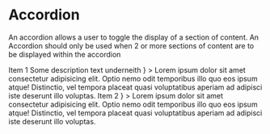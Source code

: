 
<Meta title="3. Components|Accordion" component={Accordion} />

# Accordion

An accordion allows a user to toggle the display of a section of content. An Accordion should only be used when 2 or more sections of content are to be displayed within the accordion

<Preview>
    <Story name="Default">
        <ThemeProvider>
            <Accordion>
                <AccordionItem
                    header={
                        <React.Fragment>
                            <Typography mt={0} mb={0} as="h2">
                                Item 1
                            </Typography>
                            <Typography as="p" mt={0} mb={0}>
                                Some description text underneith
                            </Typography>
                        </React.Fragment>
                    }
                >
                    <Typography as="p" mt={0} mb={0}>
                        Lorem ipsum dolor sit amet consectetur adipisicing elit.
                        Optio nemo odit temporibus illo quo eos ipsum atque!
                        Distinctio, vel tempora placeat quasi voluptatibus
                        aperiam ad adipisci iste deserunt illo voluptas.
                    </Typography>
                </AccordionItem>
                <AccordionItem
                    header={
                        <Typography mt={0} mb={0} as="h2">
                            Item 2
                        </Typography>
                    }
                >
                    <Typography as="p" mb={0}>
                        Lorem ipsum dolor sit amet consectetur adipisicing elit.
                        Optio nemo odit temporibus illo quo eos ipsum atque!
                        Distinctio, vel tempora placeat quasi voluptatibus
                        aperiam ad adipisci iste deserunt illo voluptas.
                    </Typography>
                </AccordionItem>
            </Accordion>
        </ThemeProvider>
    </Story>
</Preview>
